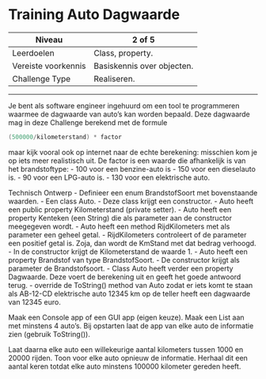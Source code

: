 # Training Auto Dagwaarde

| Niveau | 2 of 5 |
| --- | --- |
| Leerdoelen | Class, property. |
| Vereiste voorkennis | Basiskennis over objecten. |
| Challenge Type | Realiseren. |

---

Je bent als software engineer ingehuurd om een tool te programmeren waarmee de dagwaarde van auto’s kan worden bepaald. Deze dagwaarde mag in deze Challenge berekend met de formule

```cs
(500000/kilometerstand) * factor
```

maar kijk vooral ook op internet naar de echte berekening: misschien kom je op iets meer realistisch uit.
De factor is een waarde die afhankelijk is van het brandstoftype:
- 100 voor een benzine-auto is
- 150 voor een dieselauto is.
- 90 voor een LPG-auto is.
- 130 voor een elektrische auto.

Technisch Ontwerp
- Definieer een enum BrandstofSoort met bovenstaande waarden.
- Een class Auto.
- Deze class krijgt een constructor. 
- Auto heeft een public property Kilometerstand (private setter). 
- Auto heeft een property Kenteken (een String) die als parameter aan de constructor meegegeven wordt.
- Auto heeft een method RijdKilometers met als parameter een geheel getal.
- RijdKilometers controleert of de parameter een positief getal is. Zoja, dan wordt de KmStand met dat bedrag verhoogd.
- In de constructor krijgt de Kilometerstand de waarde 1. 
- Auto heeft een property Brandstof van type BrandstofSoort. 
- De constructor krijgt als parameter de Brandstofsoort.
- Class Auto heeft verder een property Dagwaarde. Deze voert de berekening uit en geeft het goede antwoord terug.
- override de ToString() method van Auto zodat er iets komt te staan als AB-12-CD elektrische auto 12345 km op de teller heeft een dagwaarde van 12345 euro.

Maak een Console app of een GUI app (eigen keuze). Maak een List<Auto> aan met minstens 4 auto’s. Bij opstarten laat de app van elke auto de informatie zien (gebruik ToString()).

Laat daarna elke auto een willekeurige aantal kilometers tussen 1000 en 20000 rijden. Toon voor elke auto opnieuw de informatie. Herhaal dit een aantal keren totdat elke auto minstens 100000 kilometer gereden heeft.
